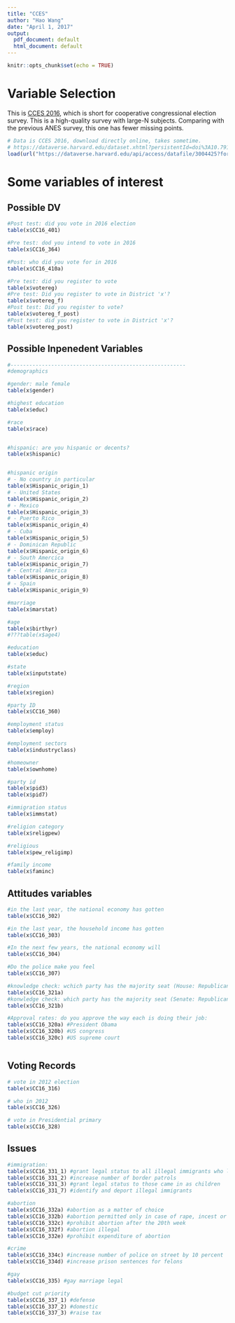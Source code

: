 ---
title: "CCES"
author: "Hao Wang"
date: "April 1, 2017"
output:
  pdf_document: default
  html_document: default
---

```{r setup, include=FALSE}
knitr::opts_chunk$set(echo = TRUE)
```

# Variable Selection
This is [CCES 2016](https://dataverse.harvard.edu/dataset.xhtml?persistentId=doi%3A10.7910/DVN/GDF6Z0), which is short for cooperative congressional election survey. This is a high-quality survey with large-N subjects. Comparing with the previous ANES survey, this one has fewer missing points. 


```{r load data}
# Data is CCES 2016, download directly online, takes sometime. 
# https://dataverse.harvard.edu/dataset.xhtml?persistentId=doi%3A10.7910/DVN/GDF6Z0
load(url("https://dataverse.harvard.edu/api/access/datafile/3004425?format=RData&gbrecs=true"))
```



# Some variables of interest

## Possible DV
```{r potential Dependent Variables}
#Post test: did you vote in 2016 election
table(x$CC16_401)

#Pre test: dod you intend to vote in 2016
table(x$CC16_364)

#Post: who did you vote for in 2016
table(x$CC16_410a)

#Pre test: did you register to vote
table(x$votereg) 
#Pre test: Did you register to vote in District 'x'?
table(x$votereg_f)
#Post test: Did you register to vote?
table(x$votereg_f_post)
#Post test: did you register to vote in District 'x'? 
table(x$votereg_post)

```


## Possible Inpenedent Variables
```{r Demographics}
#--------------------------------------------------------
#demographics

#gender: male female
table(x$gender)

#highest education
table(x$educ)

#race
table(x$race)


#hispanic: are you hispanic or decents?
table(x$hispanic)


#hispanic origin
# - No country in particular
table(x$Hispanic_origin_1)
# - United States
table(x$Hispanic_origin_2)
# - Mexico
table(x$Hispanic_origin_3)
# - Puerto Rico
table(x$Hispanic_origin_4)
# - Cuba
table(x$Hispanic_origin_5)
# - Dominican Republic
table(x$Hispanic_origin_6)
# - South Amercica
table(x$Hispanic_origin_7)
# - Central America
table(x$Hispanic_origin_8)
# - Spain
table(x$Hispanic_origin_9)

#marriage
table(x$marstat)

#age 
table(x$birthyr)
#???table(x$age4)

#education
table(x$educ)

#state
table(x$inputstate)

#region
table(x$region)

#party ID
table(x$CC16_360)

#employment status
table(x$employ)

#employment sectors
table(x$industryclass)

#homeowner
table(x$ownhome)

#party id
table(x$pid3)
table(x$pid7)

#immigration status
table(x$immstat)

#religion category
table(x$religpew)

#religious
table(x$pew_religimp)

#family income
table(x$faminc)
```

## Attitudes variables

```{r attitude}
#in the last year, the national economy has gotten
table(x$CC16_302)

#in the last year, the household income has gotten
table(x$CC16_303)

#In the next few years, the national economy will
table(x$CC16_304)

#Do the police make you feel
table(x$CC16_307)

#knowledge check: wchich party has the majority seat (House: Republican)
table(x$CC16_321a)
#konwledge check: which party has the majority seat (Senate: Republican)
table(x$CC16_321b)

#Approval rates: do you approve the way each is doing their job:
table(x$CC16_320a) #President Obama
table(x$CC16_320b) #US congress
table(x$CC16_320c) #US supreme court



```

## Voting Records

```{r vote}
# vote in 2012 election
table(x$CC16_316)

# who in 2012
table(x$CC16_326)

# vote in Presidential primary
table(x$CC16_328)

```

## Issues 

```{r issue attitudes}
#immigration: 
table(x$CC16_331_1) #grant legal status to all illegal immigrants who lived more than 3yrs
table(x$CC16_331_2) #increase number of border patrols
table(x$CC16_331_3) #grant legal status to those came in as children
table(x$CC16_331_7) #identify and deport illegal immigrants

#abortion
table(x$CC16_332a) #abortion as a matter of choice
table(x$CC16_332b) #abortion permitted only in case of rape, incest or life in danger
table(x$CC16_332c) #prohibit abortion after the 20th week
table(x$CC16_332f) #abortion illegal
table(x$CC16_332e) #prohibit expenditure of abortion

#crime
table(x$CC16_334c) #increase number of police on street by 10 percent
table(x$CC16_334d) #increase prison sentences for felons

#gay
table(x$CC16_335) #gay marriage legal

#budget cut priority
table(x$CC16_337_1) #defense
table(x$CC16_337_2) #domestic
table(x$CC16_337_3) #raise tax

```


